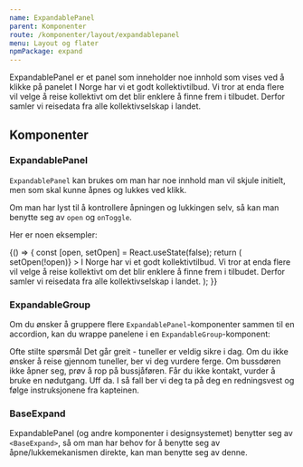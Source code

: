 ```yaml
---
name: ExpandablePanel
parent: Komponenter
route: /komponenter/layout/expandablepanel
menu: Layout og flater
npmPackage: expand
---
```



<PageHeader>
  ExpandablePanel er et panel som inneholder noe innhold som vises ved å klikke
  på panelet
</PageHeader>

<Playground>
  <ExpandablePanel title="Om Entur">
    I Norge har vi et godt kollektivtilbud. Vi tror at enda flere vil velge å
    reise kollektivt om det blir enklere å finne frem i tilbudet. Derfor samler
    vi reisedata fra alle kollektivselskap i landet.
  </ExpandablePanel>
</Playground>

## Komponenter

### ExpandablePanel

<ImportStatement imports="ExpandablePanel" />
<Props of={ExpandablePanel} />

`ExpandablePanel` kan brukes om man har noe innhold man vil skjule initielt, men som skal kunne åpnes og lukkes ved klikk.

Om man har lyst til å kontrollere åpningen og lukkingen selv, så kan man benytte seg av `open` og `onToggle`.

Her er noen eksempler:

<Playground>
  {() => {
    const [open, setOpen] = React.useState(false);
    return (
      <ExpandablePanel
        title="Om Entur"
        open={open}
        onToggle={() => setOpen(!open)}
      >
        I Norge har vi et godt kollektivtilbud. Vi tror at enda flere vil velge
        å reise kollektivt om det blir enklere å finne frem i tilbudet. Derfor
        samler vi reisedata fra alle kollektivselskap i landet.
      </ExpandablePanel>
    );
  }}
</Playground>

### ExpandableGroup

<ImportStatement imports="ExpandableGroup" />
<Props of={ExpandableGroup} />

Om du ønsker å gruppere flere `ExpandablePanel`-komponenter sammen til en accordion, kan du wrappe panelene i en `ExpandableGroup`-komponent:

<Playground>
  <Heading2>Ofte stilte spørsmål</Heading2>
  <ExpandableGroup>
    <ExpandablePanel title="Jeg er redd for tuneller" defaultOpen>
      Det går greit - tuneller er veldig sikre i dag. Om du ikke ønsker å reise
      gjennom tuneller, ber vi deg vurdere ferge.
    </ExpandablePanel>
    <ExpandablePanel title="Jeg kommer ikke ut av bussen">
      Om bussdøren ikke åpner seg, prøv å rop på bussjåføren. Får du ikke
      kontakt, vurder å bruke en nødutgang.
    </ExpandablePanel>
    <ExpandablePanel title="Båten min synker">
      Uff da. I så fall ber vi deg ta på deg en redningsvest og følge
      instruksjonene fra kapteinen.
    </ExpandablePanel>
  </ExpandableGroup>
</Playground>

### BaseExpand

<ImportStatement imports="BaseExpand" />
<Props of={BaseExpand} />

ExpandablePanel (og andre komponenter i designsystemet) benytter seg av `<BaseExpand>`, så om man har behov for å benytte seg av åpne/lukkemekanismen direkte, kan man benytte seg av denne.
